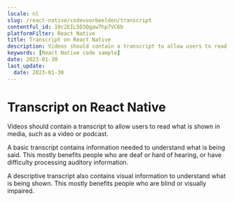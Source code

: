 ```yaml
---
locale: nl
slug: /react-native/codevoorbeelden/transcript
contentful_id: 19c2EIL5D3QgawThp7VC6b
platformFilter: React Native
title: Transcript on React Native
description: Videos should contain a transcript to allow users to read what is shown in media, such as a video or podcast.
keywords: [React Native code sample]
date: 2023-01-30
last_update:
  date: 2023-01-30
---
```


# Transcript on React Native

Videos should contain a transcript to allow users to read what is shown in media, such as a video or podcast.

A basic transcript contains information needed to understand what is being said. This mostly benefits people who are deaf or hard of hearing, or have difficulty processing auditory information.

A descriptive transcript also contains visual information to understand what is being shown. This mostly benefits people who are blind or visually impaired.

<CodeSample id="media-transcript" locale="nl" platform="react native"/>
